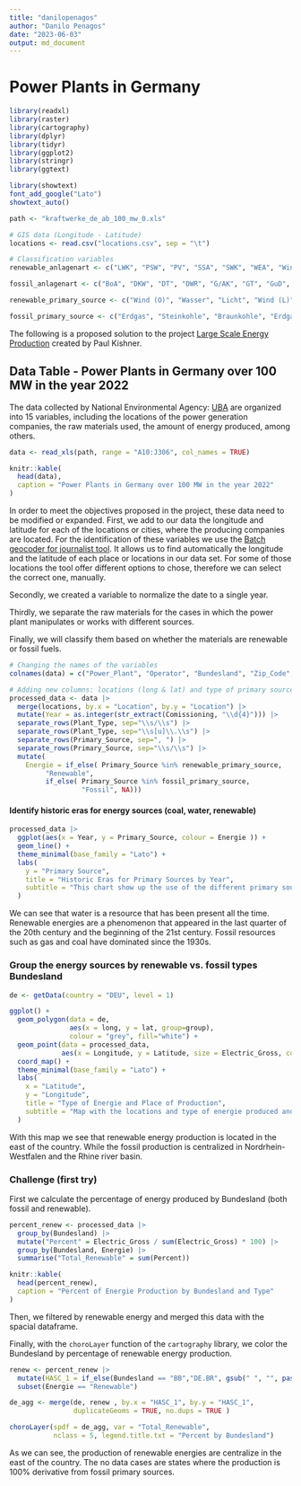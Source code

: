 ```yaml
---
title: "danilopenagos"
author: "Danilo Penagos"
date: "2023-06-03"
output: md_document
---
```


# Power Plants in Germany

```r
library(readxl)
library(raster)
library(cartography)
library(dplyr)
library(tidyr)
library(ggplot2)
library(stringr)
library(ggtext)

library(showtext)
font_add_google("Lato")
showtext_auto()

path <- "kraftwerke_de_ab_100_mw_0.xls"

# GIS data (Longitude - Latitude)
locations <- read.csv("locations.csv", sep = "\t")

# Classification variables
renewable_anlagenart <- c("LWK", "PSW", "PV", "SSA", "SWK", "WEA", "Wind (L)", "Wind (O)")

fossil_anlagenart <- c("BoA", "DKW", "DT", "DWR", "G/AK", "GT", "GuD", "HEL", "IKW", "SWR")

renewable_primary_source <- c("Wind (O)", "Wasser", "Licht", "Wind (L)", "Biomasse", "Licht / Wind (L) / Batteriespeicher")

fossil_primary_source <- c("Erdgas", "Steinkohle", "Braunkohle", "Erdgas, Steinkohle", "Gichtgas", "Konvertergas", "Uran", "Steinkohle, Erdgas", "HEL", "HS", "HEL, Crack\u00F6l", "Crack\u00F6l", "Erdgas, Raffineriegas", "Braunkohle, Erdgas", "Erdgas, HEL", "Raffineriegas", "Biomasse, Erdgas", "Erdgas, Biomasse", "\u00D6lrückstand", "Steinkohle, HEL, Abfall", "Erdgas, HS, Cracker\u00F6l", "Cracker\u00F6l")

```

The following is a proposed solution to the project [Large Scale Energy Production](https://github.com/Dr-Eberle-Zentrum/Advanced-data-processing-with-R/blob/main/Projects/PaulKirschner/ProjectIdea_Energy.md) created by Paul Kishner.

## Data Table - Power Plants in Germany over 100 MW in the year 2022

The data collected by National Environmental Agency: [UBA](https://www.umweltbundesamt.de/dokument/datenbank-kraftwerke-in-deutschland) are organized into 15 variables, including the locations of the power generation companies, the raw materials used, the amount of energy produced, among others.

```r

data <- read_xls(path, range = "A10:J306", col_names = TRUE)

knitr::kable(
  head(data),
  caption = "Power Plants in Germany over 100 MW in the year 2022"
)

```

In order to meet the objectives proposed in the project, these data need to be modified or expanded. First, we add to our data the longitude and latitude for each of the locations or cities, where the producing companies are located. For the identification of these variables we use the [Batch geocoder for journalist tool](https://geocode.localfocus.nl/). It allows us to find automatically the longitude and the latitude of each place or locations in our data set. For some of those locations the tool offer different options to chose, therefore we can select the correct one, manually. 

Secondly, we created a variable to normalize the date to a single year.

Thirdly, we separate the raw materials for the cases in which the power plant manipulates or works with different sources.

Finally, we will classify them based on whether the materials are renewable or fossil fuels.

```r
# Changing the names of the variables
colnames(data) = c("Power_Plant", "Operator", "Bundesland", "Zip_Code", "Location", "Electric_Gross", "Heating_Capacity", "Comissioning", "Plant_Type", "Primary_Source")

# Adding new columns: locations (long & lat) and type of primary source
processed_data <- data |>
  merge(locations, by.x = "Location", by.y = "Location") |>
  mutate(Year = as.integer(str_extract(Comissioning, "\\d{4}"))) |>
  separate_rows(Plant_Type, sep="\\s/\\s") |>
  separate_rows(Plant_Type, sep="\\s[u]\\.\\s") |>
  separate_rows(Primary_Source, sep=", ") |>
  separate_rows(Primary_Source, sep="\\s/\\s") |>
  mutate(
    Energie = if_else( Primary_Source %in% renewable_primary_source, 
         "Renewable",
         if_else( Primary_Source %in% fossil_primary_source,
                  "Fossil", NA)))

```

#### Identify historic eras for energy sources (coal, water, renewable)

```r
processed_data |>
  ggplot(aes(x = Year, y = Primary_Source, colour = Energie )) +
  geom_line() +
  theme_minimal(base_family = "Lato") +
  labs(
    y = "Primary Source",
    title = "Historic Eras for Primary Sources by Year",
    subtitle = "This chart show up the use of the different primary source since 1900 to nowdays"
  )
```

We can see that water is a resource that has been present all the time. Renewable energies are a phenomenon that appeared in the last quarter of the 20th century and the beginning of the 21st century. Fossil resources such as gas and coal have dominated since the 1930s.

### Group the energy sources by renewable vs. fossil types Bundesland

```r
de <- getData(country = "DEU", level = 1)

ggplot() +
  geom_polygon(data = de,
               aes(x = long, y = lat, group=group),
               colour = "grey", fill="white") +
  geom_point(data = processed_data, 
             aes(x = Longitude, y = Latitude, size = Electric_Gross, color = Energie)) +
  coord_map() +
  theme_minimal(base_family = "Lato") +
  labs(
    x = "Latitude",
    y = "Longitude",
    title = "Type of Energie and Place of Production",
    subtitle = "Map with the locations and type of energie produced and mesured by electric gross"
  )

```

With this map we see that renewable energy production is located in the east of the country. While the fossil production is centralized in Nordrhein-Westfalen and the Rhine river basin.

### Challenge (first try)

First we calculate the percentage of energy produced by Bundesland (both fossil and renewable).

```r
percent_renew <- processed_data |>
  group_by(Bundesland) |>
  mutate("Percent" = Electric_Gross / sum(Electric_Gross) * 100) |>
  group_by(Bundesland, Energie) |>
  summarise("Total_Renewable" = sum(Percent))

knitr::kable(
  head(percent_renew),
  caption = "Percent of Energie Production by Bundesland and Type"
)

```

Then, we filtered by renewable energy and merged this data with the spacial dataframe.

Finally, with the `choroLayer` function of the `cartography` library, we color the Bundesland by percentage of renewable energy production.

```r
renew <- percent_renew |>
  mutate(HASC_1 = if_else(Bundesland == "BB","DE.BR", gsub(" ", "", paste(c("DE."), Bundesland))))|>
  subset(Energie == "Renewable")

de_agg <- merge(de, renew , by.x = "HASC_1", by.y = "HASC_1", 
                duplicateGeoms = TRUE, no.dups = TRUE )

choroLayer(spdf = de_agg, var = "Total_Renewable",
           nclass = 5, legend.title.txt = "Percent by Bundesland")

```
As we can see, the production of renewable energies are centralize in the east of the country. The no data cases are states where the production is 100% derivative from fossil primary sources. 